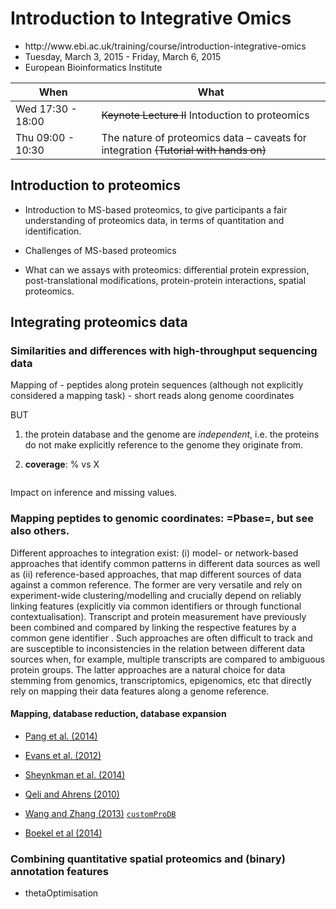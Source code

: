 # Introduction to Integrative Omics


- http://www.ebi.ac.uk/training/course/introduction-integrative-omics
- Tuesday, March 3, 2015 - Friday, March 6, 2015
- European Bioinformatics Institute

| When              | What                                              |
|-------------------|---------------------------------------------------|
| Wed 17:30 - 18:00 |  ~~Keynote Lecture II~~ Intoduction to proteomics |
| Thu 09:00 - 10:30 | The nature of proteomics data – caveats for integration ~~(Tutorial with hands on)~~ |

## Introduction to proteomics

- Introduction to MS-based proteomics, to give participants a fair
  understanding of proteomics data, in terms of quantitation and
  identification.

- Challenges of MS-based proteomics

- What can we assays with proteomics: differential protein expression,
  post-translational modifications, protein-protein interactions,
  spatial proteomics.

## Integrating proteomics data

### Similarities and differences with high-throughput sequencing data

Mapping of
- peptides along protein sequences (although not explicitly considered
  a mapping task)
- short reads along genome coordinates

BUT

1. the protein database and the genome are _independent_, i.e. the
   proteins do not make explicitly reference to the genome they
   originate from.

2. **coverage**: % vs X


```r

```

Impact on inference and missing values.


### Mapping peptides to genomic coordinates: =Pbase=, but see also others.

Different approaches to integration exist: (i) model- or network-based
approaches that identify common patterns in different data sources as
well as (ii) reference-based approaches, that map different sources of
data against a common reference. The former are very versatile and
rely on experiment-wide clustering/modelling
\cite{Le_Cao:2011,Haider:2013, Meng:2014} and crucially depend on
reliably linking features (explicitly via common identifiers or
through functional contextualisation). Transcript and protein
measurement have previously been combined and compared by linking the
respective features by a common gene identifier
\cite{Lundberg:2010,Nagaraj:2011}. Such approaches are often difficult
to track and are susceptible to inconsistencies in the relation
between different data sources when, for example, multiple transcripts
are compared to ambiguous protein groups. The latter approaches are a
natural choice for data stemming from genomics, transcriptomics,
epigenomics, etc that directly rely on mapping their data features
along a genome reference.

#### Mapping, database reduction, database expansion

- [Pang et al. (2014)](http://www.ncbi.nlm.nih.gov/pubmed/24152167)
- [Evans et al. (2012)](http://www.ncbi.nlm.nih.gov/pubmed/23142869)
- [Sheynkman et al. (2014)](http://www.ncbi.nlm.nih.gov/pubmed/25149441)
- [Qeli and Ahrens (2010)](http://www.ncbi.nlm.nih.gov/pubmed/20622826)

- [Wang and Zhang (2013)](http://www.ncbi.nlm.nih.gov/pubmed/24058055) [`customProDB`](http://bioconductor.org/packages/release/bioc/html/customProDB.html)

- [Boekel et al (2014)](http://www.ncbi.nlm.nih.gov/pubmed/25658277)


### Combining quantitative spatial proteomics and (binary) annotation features

- thetaOptimisation
